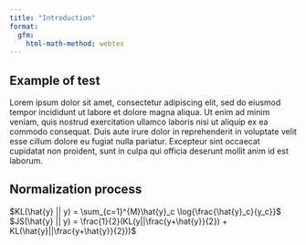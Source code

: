 ```yaml
---
title: "Introduction"
format:
  gfm:
    html-math-method: webtex
---
```


## Example of test

Lorem ipsum dolor sit amet, consectetur adipiscing elit, sed do eiusmod tempor incididunt ut labore et dolore magna aliqua. Ut enim ad minim veniam, quis nostrud exercitation ullamco laboris nisi ut aliquip ex ea commodo consequat. Duis aute irure dolor in reprehenderit in voluptate velit esse cillum dolore eu fugiat nulla pariatur. Excepteur sint occaecat cupidatat non proident, sunt in culpa qui officia deserunt mollit anim id est laborum.

## Normalization process

$KL(\hat{y} || y) = \sum_{c=1}^{M}\hat{y}_c \log{\frac{\hat{y}_c}{y_c}}$
$JS(\hat{y} || y) = \frac{1}{2}(KL(y||\frac{y+\hat{y}}{2}) + KL(\hat{y}||\frac{y+\hat{y}}{2}))$
